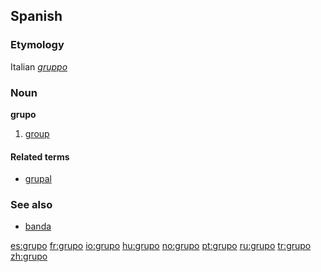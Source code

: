==Spanish==

===Etymology===
Italian ''[[gruppo]]''

===Noun===
'''grupo''' {{m}}
#[[group]]

====Related terms====
*[[grupal]] {{pos_a}}

===See also===
*[[banda]] {{f}}

[[es:grupo]]
[[fr:grupo]]
[[io:grupo]]
[[hu:grupo]]
[[no:grupo]]
[[pt:grupo]]
[[ru:grupo]]
[[tr:grupo]]
[[zh:grupo]]